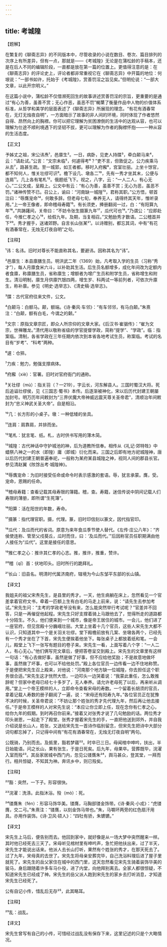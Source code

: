 ```yaml
---
---
---
```

title: 考城隍
---




【题解】


在繁复的《聊斋志异》的不同版本中，尽管收录的小说在数目、卷次、篇目排列的次序上有所差异，但有一点，那就是——《考城隍》无论是在蒲松龄的手稿本，还是在后人不同的编辑阶段，一直都是放在第一篇的位置上。更值得注意的是：在《聊斋志异》的评论史上，评论者都非常重视它在《聊斋志异》中开篇的地位：何垠说：“一部书如许，托始于《考城隍》，赏善罚淫之旨见矣。”但明伦说：“一部大文章，以此开宗明义。”

在这篇小说中，蒲松龄不仅借濒死回生的故事讲述赏善罚淫的宗旨，更重要的是通过“有心为善，虽善不赏；无心作恶，虽恶不罚”楬橥了衡量作品中人物的价值体系标准，从哲学和美学的层面表述了《聊斋志异》所展现的理念。“有花有酒春常在，无灯无烛夜自明”，一方面暗示了故事的非人间的环境，同时体现了作者悠然自得、昂然向上的胸襟。你可以把它理解为贫困潦倒的生活中的达观从容，也可以理解为仕途不顺利境遇下的坚韧不拔，更可以理解为作者的胸襟怀抱——一种从容的生活态度。

【正文】

予姊丈之祖，宋公讳焘¹，邑廪生²。一日，病卧，见吏人持牒³，牵白颠马来⁴，云：“请赴试。”公言：“文宗未临⁵，何遽得考⁶？”吏不言，但敦促之。公力疾乘马从去⁷，路甚生疏。至一城郭，如王者都。移时入府廨⁸，宫室壮丽。上坐十馀官，都不知何人，惟关壮缪可识⁹。檐下设几、墩各二¹⁰，先有一秀才坐其末，公便与连肩¹¹。几上各有笔札¹²。俄题纸飞下。视之，八字，云：“一人二人，有心无心。”二公文成，呈殿上。公文中有云：“有心为善，虽善不赏；无心为恶，虽恶不罚。”诸神传赞不已。召公上，谕曰：“河南缺一城隍¹³，君称其职。”公方悟，顿首泣曰：“辱膺宠命¹⁴，何敢多辞。但老母七旬，奉养无人，请得终其天年，惟听录用。”上一帝王像者，即命稽母寿籍¹⁵。有长须吏，捧册翻阅一过，白：“有阳算九年¹⁶。”共踌躇间，关帝曰：“不妨令张生摄篆九年¹⁷，瓜代可也¹⁸。”乃谓公：“应即赴任，今推仁孝之心¹⁹，给假九年。及期，当复相召。”又勉励秀才数语。二公稽首并下²⁰。秀才握手，送诸郊野。自言长山张某²¹。以诗赠别，都忘其词，中有“有花有酒春常在，无烛无灯夜自明”之句。





【注释】


¹讳：名讳。旧时对尊长不能直称其名，要避讳。因称其名为“讳”。

²邑廪生：本县廪膳生员。明洪武二年（1369）始，凡考取入学的生员（习称“秀才”），每人月廪食米六斗，以补助其生活。后生员名额增多，成化年间改为定额内者食廪，称廪膳生员，省称廪生；增额者为增广生员和附学生员，省称增生和附生。清沿明制，廪生月供廪饩银四两，增生岁、科两试一等前列者，可依次升廪生，称补廪。参见《明史·选举志》、《清史稿·选举志》。

³牒：古代官府往来文件，公文。

⁴白颠马：白额马。颠，额端。《诗·秦风·车邻》：“有车邻邻，有马白颠。”朱熹注：“白颠，额有白毛，今谓之的颡。”

⁵文宗：原指文章宗匠，即众人所宗仰的文章大家。《后汉书·崔骃传》：“崔为文宗，世禅雕龙。”清代用以敬称省级的学官提督学政，简称“提学”、“学政”。临：指案临。清制，各省学政在三年任期内依次到本省各地考试生员，称案临。考试的名目有“岁考”、“科考”两种。

⁶遽：仓猝。

⁷力疾：勉力，勉强支撑病体。

⁸府廨（xiè）：官署。旧时对官府衙门的通称。

⁹关壮缪（mù）：指关羽（？—219），字云长，河东解县人。三国时蜀汉大将。死后追谥壮缪侯，见《三国志·蜀书》本传。后逐渐被神化，宋以后历代封建王朝屡加封号。明万历年间敕封为“三界伏魔大帝神威远震天尊关圣帝君”，清顺治年间敕封为“忠义神武关圣大帝”。自是相沿。

¹⁰几：长方形的小桌子。墩：一种低矮的坐具。

¹¹连肩：肩靠肩，并排而坐。

¹²笔札：犹言笔、纸。札，古时供书写用的薄木简。

¹³城隍：古代神话中守护城池的神，后为道教所信奉。相传从《礼记·郊特牲》中蜡祭八神之一的水（即隍）庸（即城）衍化而来。三国之后即有地方祀城隍神，唐以后历代封建王朝普遍奉祀，一般称为某府某县城隍之神，视同人间的郡县长官。参见清赵翼《陔馀丛考·城隍神》。

¹⁴辱膺宠命：为旧时接受任命或命令时表示感激的套语。辱，犹言承蒙。膺，受。宠命，恩赐的任命。

¹⁵稽母寿籍：查看记载其母寿限的簿籍。稽，查。寿籍，迷信传说中阴间记载人们寿限的薄册，即所谓“生死簿”。

¹⁶阳算：活在阳世的年数，寿命。

¹⁷摄篆：指代理官职。摄，代理。篆，旧时印信刻以篆文，因代指官印。

¹⁸瓜代：及瓜而代的省词。原意为来年食瓜季节使人替代。《左传·庄公八年》：“齐侯使连称、管至父戍葵丘，瓜时而住，曰：‘及瓜而代。’”后因称官员任职期满由他人接任为“瓜代”。这里是接任的意思。

¹⁹推仁孝之心：推许其仁孝的心志。推，推许，推重，赞许。

²⁰稽（qǐ）首：伏地叩头。旧时所行的跪拜礼。

²¹长山：旧县名。明清时代属济南府，辖境为今山东邹平东部的长山镇。





【译文】


我姐夫的祖父宋焘先生，是县里的秀才。一天，他生病躺在床上，忽然看见一个官差拿着官府文书，牵着一匹额上生有白毛的马走上前来，说：“请先生去参加考试。”宋先生问：“主考的学政老爷没有来，怎么能突然举行考试呢？”官差并不回答，只是一再催促他起程。宋先生只好支撑着骑上马跟他去了，觉得所走的道路都十分陌生。不久，他们便来到一个城市，像是帝王居住的城市。一会儿，他们进了一座官府，但见宫殿十分巍峨壮丽。大堂上坐着十几个官员，这些人宋先生大都不认识，只知道其中一个是关羽关壮缪。堂下殿檐前放有几案、坐墩各两个，已经先有一个秀才坐在了下首，宋先生便挨着他坐下。每张桌子上都放着纸和笔。一会儿，殿堂上飞下一张写有题目的卷子来。宋先生一看，上面写着八个字：“一人二人，有心无心。”他们俩写完文章后，便把答卷呈交到殿上。宋先生的文章里有这样一句话：“有心去做好事，虽然是做了好事，但不应给他奖励；不是故意地做坏事，虽然做了坏事，也可以不给他处罚。”殿上各位官员一边传看一边不住地称赞。于是便把宋先生召上殿来，对他说：“河南那个地方缺一位城隍，你去担任这个职务很合适。”宋先生这才恍然大悟，一边叩头一边哭着说：“我蒙此重任，怎么敢推辞呢？但家中老母已经七十多岁了，无人奉养。请允许老母死了以后，再来听从调用。”堂上一个帝王模样的人，立即命令查看宋母的寿数。一个留着长胡须的官员，拿着记载人寿数的册子翻阅了一遍，说：“宋母还有阳寿九年。”各位官员正在犹豫不决的时候，关圣帝君说：“不妨让那个姓张的秀才先代理九年，然后再让他去接任。”于是帝王模样的人对宋先生说：“本应让你立即上任，现在念你有仁孝之心，给你九年的假期。到时再召你前来。”接着又对张秀才说了几句勉励的话。两位秀才叩头谢恩，一起走下了殿堂。张秀才握着宋先生的手，一直把他送到郊外，并自我介绍说是长山人，姓张，又送给宋先生一首诗作临别留念，但宋先生把诗中大部分词句都忘掉了，只记得中间有“有花有酒春常在，无烛无灯夜自明”两句。

公既骑，乃别而去。及抵里，豁若梦寤²²。时卒已三日。母闻棺中呻吟，扶出，半日始能语。问之长山，果有张生，于是日死矣。后九年，母果卒。营葬既毕，浣濯入室而殁²³。其岳家居城中西门内，忽见公镂膺朱²⁴，舆马甚众，登其堂，一拜而行。相共惊疑，不知其为神。奔讯乡中，则已殁矣。





【注释】


²²豁：突然，一下子。形容很快。

²³浣濯：洗涤。此指沐浴。殁（mò）：死。

²⁴镂膺朱（fén）：形容马饰华美。镂膺，马胸部镂金饰带。《诗·秦风·小戎》：“虎镂膺，交二弓。”朱熹注：“镂膺，以刻金饰马带也。”朱，马嚼环两旁的红色扇汗用具。亦用作装饰。《诗·卫风·硕人》：“四牡有骄，朱镳镳。”





【译文】


宋先生上马后，便告别而去。他回到家中，就好像是从一场大梦中突然醒来一样。其时他已经死去三天了。宋母听见棺材里有呻吟声，急忙把他扶出来，过了半天，宋先生才能说出话来。他派人去长山打听，果然有个姓张的秀才，在那天死去了。过了九年，宋母真的去世了。宋先生将母亲安葬完毕，自己洗浴料理后进了屋子里就死了。宋先生的岳父家住在城中的西门里，这天忽然看见宋先生骑着装饰华美的骏马，身后跟随着许多车马仆役，进了内堂，向他拜别离去。全家人都很惊疑，不知道宋先生已经成了神。宋先生的岳父派人跑到宋先生的家乡去打听消息，才知道宋先生已经死了。

公有自记小传，惜乱后无存²⁵，此其略耳。





【注释】


²⁵乱：战乱。





【译文】


宋先生曾写有自己的小传，可惜经过战乱没有保存下来，这里记述的只是个大略情况。